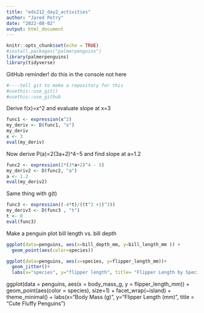 ```yaml
---
title: "eds212_day2_activities"
author: "Jared Petry"
date: "2022-08-02"
output: html_document
---
```


```r
knitr::opts_chunk$set(echo = TRUE)
#install.packages("palmerpenguins")
library(palmerpenguins)
library(tidyverse)
```


GitHub reminder! do this in the console not here
```r
#----tell git to make a repository for this
#usethis::use_git()
#usethis::use_github
```

Derive f(x)=x^2 and evaluate slope at x=3
```r
func1 <- expression(x^2)
my_deriv <- D(func1, "x")
my_deriv
x <- 3
eval(my_deriv)
```

Now derive P(a)=2(3a+2)^4−5 and find slope at a=1.2
```r
func2 <- expression(2*(3*a+2)^4 - 5)
my_deriv2 <- D(func2, "a")
a <- 1.2
eval(my_deriv2)
```

Same thing with g(t)
```r
func3 <- expression((-4*t)/((t^2 +1)^3))
my_deriv3 <- D(func3 , "t")
t <- 0
eval(func3)
```


Make a penguin plot bill length vs. bill depth 
```r
ggplot(data=penguins, aes(x=bill_depth_mm, y=bill_length_mm )) +
  geom_point(aes(color=species))
```

```r
ggplot(data=penguins, aes(x=species, y=flipper_length_mm))+
  geom_jitter()+
  labs(x="species", y="flipper length", title= "Flipper Length by Species")
```

ggplot(data = penguins, aes(x = body_mass_g, y = flipper_length_mm)) +
  geom_point(aes(color = species), size=1) +
  facet_wrap(~island) +
  theme_minimal() +
  labs(x="Body Mass (g)", y="Flipper Length (mm)", title = "Cute Fluffy Penguins")
  
```r

```

